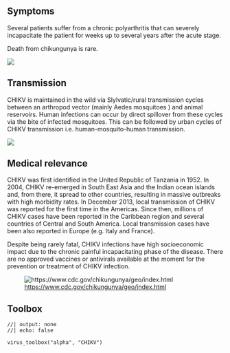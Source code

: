 ::: {.panel-tabset}

## Symptoms

::: {.grid}

::: {.g-col-4}

Several patients suffer from a chronic polyarthritis that can severely incapacitate the patient for weeks up to several years after the acute stage. 

Death from chikungunya is rare.

:::

::: {.g-col-8}

![](CHIKV disease.png)

:::

:::

## Transmission

::: {.grid}

::: {.g-col-4}
CHIKV is maintained in the wild via Slylvatic/rural transmission cycles between an arthropod vector (mainly Aedes mosquitoes ) and animal reservoirs. Human infections can occur by direct spillover from these cycles via the bite of infected mosquitoes. This can be followed by urban cycles of CHIKV transmission i.e. human-mosquito-human transmission.
:::

::: {.g-col-8}

![](CHIKV transmission.png)

:::

:::

## Medical relevance

::: {.grid}

::: {.g-col-6}
CHIKV was first identified in the United Republic of Tanzania in 1952. In 2004, CHIKV re-emerged in South East Asia and the Indian ocean islands and, from there, it spread to other countries, resulting in massive outbreaks with high morbidity rates. In December 2013, local transmission of CHIKV was reported for the first time in the Americas. Since then, millions of CHIKV cases have been reported in the Caribbean region and several countries of Central and South America. Local transmission cases have been also reported in Europe (e.g. Italy and France).

Despite being rarely fatal, CHIKV infections have high socioeconomic impact due to the chronic painful incapacitating phase of the disease.
There are no approved vaccines or antivirals available at the moment for the prevention or treatment of CHIKV infection.
:::

::: {.g-col-6}
![<https://www.cdc.gov/chikungunya/geo/index.html>](CHIKV-map.png)
:::

:::

## Toolbox

```ojs
//| output: none
//| echo: false

virus_toolbox("alpha", "CHIKV")

```

:::
